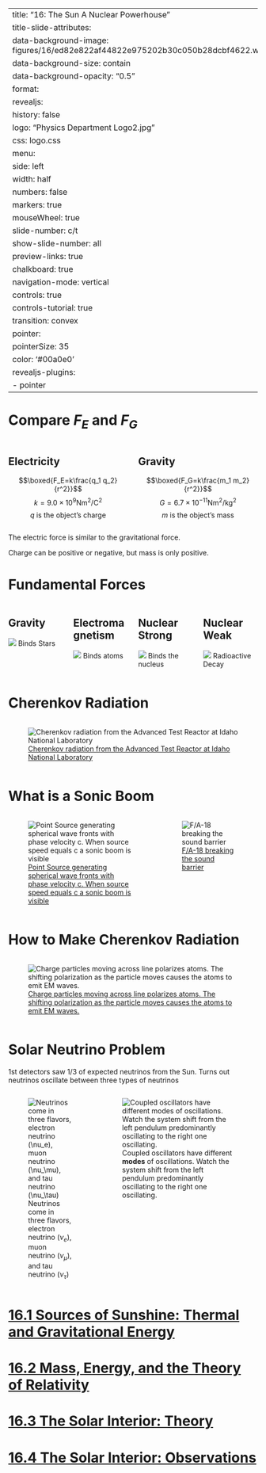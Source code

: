 
---
title: "16: The Sun A Nuclear Powerhouse"
title-slide-attributes:
    data-background-image: figures/16/ed82e822af44822e975202b30c050b28dcbf4622.webp
    data-background-size: contain
    data-background-opacity: "0.5"
format:
  revealjs:
    history: false
    logo: "Physics Department Logo2.jpg"
    css: logo.css
    menu:
      side: left
      width: half
      numbers: false
      markers: true
    mouseWheel: true
    slide-number: c/t 
    show-slide-number: all
    preview-links: true
    chalkboard: true
    navigation-mode: vertical
    controls: true
    controls-tutorial: true
    transition: convex
    pointer:
      pointerSize: 35
      color: '#00a0e0'
revealjs-plugins:
  - pointer
---


 

# {background-image="figures/16/old16-pg_0001.svg" background-size="75%"}
# {background-image="figures/16/old16-pg_0002.svg" background-size="75%"}
# {background-image="figures/16/old16-pg_0003.svg" background-size="75%"}
# {background-image="figures/16/old16-pg_0004.svg" background-size="75%"}
# {background-image="figures/16/old16-pg_0005.svg" background-size="75%"}
# {background-image="figures/16/old16-pg_0006.svg" background-size="75%"}
# {background-image="figures/16/old16-pg_0007.svg" background-size="75%"}
# {background-image="figures/16/old16-pg_0008.svg" background-size="75%"}
# {background-image="figures/16/old16-pg_0009.svg" background-size="75%"}
# {background-image="figures/16/old16-pg_0010.svg" background-size="75%"}
# {background-image="figures/16/old16-pg_0011.svg" background-size="75%"}
# {background-image="figures/16/old16-pg_0012.svg" background-size="75%"}
# Compare $F_E$ and $F_G$


:::: {.columns}
::: {.column width="50%"}
::: {.callout-important icon=false}
## Electricity
$$\boxed{F_E=k\frac{q_1 q_2}{r^2}}$$
$$k=9.0\times10^9\text{Nm}^2/\text{C}^2$$
$$q \text{ is the object's charge}$$
::: 
:::
::: {.column width="50%"}
::: {.callout-tip icon=false}
## Gravity
$$\boxed{F_G=k\frac{m_1 m_2}{r^2}}$$
$$G=6.7\times10^{-11}\text{Nm}^2/\text{kg}^2$$
$$m \text{ is the object's mass}$$
:::
:::
::::

The electric force is similar to the gravitational force.

Charge can be positive or negative, but mass is only positive.

# {background-image="figures/16/old16-pg_0014.svg" background-size="75%"}
# {background-image="figures/16/old16-pg_0015.svg" background-size="75%"}
# {background-image="figures/16/old16-pg_0016.svg" background-size="75%"}
# Fundamental Forces


:::: {.columns}

::: {.column width="25%"}
::: {.callout-note icon=false}
## Gravity
![](figures/16/f_grav.svg)
Binds Stars
::: 
:::
::: {.column width="25%"}
::: {.callout-note icon=false}
## Electromagnetism
![](figures/16/f_EM.svg)
Binds atoms
::: 
:::
::: {.column width="25%"}
::: {.callout-note icon=false}
## Nuclear Strong
![](figures/16/f_strong.svg)
Binds the nucleus
::: 
:::
::: {.column width="25%"}
::: {.callout-note icon=false}
## Nuclear Weak
![](figures/16/f_weak.svg)
Radioactive Decay
::: 
:::
::::

# {background-image="figures/16/old16-pg_0018.svg" background-size="75%"}
# {background-image="figures/16/old16-pg_0019.svg" background-size="75%"}
# {background-image="figures/16/old16-pg_0020.svg" background-size="75%"}
# {background-image="figures/16/old16-pg_0021.svg" background-size="75%"}
# {background-image="figures/16/old16-pg_0022.svg" background-size="75%"}
# {background-image="figures/16/old16-pg_0023.svg" background-size="75%"}
# {background-image="figures/16/old16-pg_0024.svg" background-size="75%"}
# {background-image="figures/16/old16-pg_0025.svg" background-size="75%"}
# {background-image="figures/16/old16-pg_0026.svg" background-size="75%"}
# {background-image="figures/16/old16-pg_0027.svg" background-size="75%"}
# {background-image="figures/16/old16-pg_0028.svg" background-size="75%"}
# {background-image="figures/16/old16-pg_0029.svg" background-size="75%"}
# {background-image="figures/16/old16-pg_0030.svg" background-size="75%"}
# {background-image="figures/16/old16-pg_0031.svg" background-size="75%"}
# {background-image="figures/16/old16-pg_0032.svg" background-size="75%"}
# {background-image="figures/16/old16-pg_0033.svg" background-size="75%"}
# {background-image="figures/16/old16-pg_0034.svg" background-size="75%"}
# {background-image="figures/16/old16-pg_0035.svg" background-size="75%"}
# {background-image="figures/16/old16-pg_0036.svg" background-size="75%"}
# {background-image="figures/16/old16-pg_0037.svg" background-size="75%"}
# {background-image="figures/16/old16-pg_0038.svg" background-size="75%"}
# {background-image="figures/16/old16-pg_0039.svg" background-size="75%"}
# {background-iframe="https://astro.unl.edu/classaction/animations/sunsolarenergy/fusion01.html" background-interactive=true}


# {background-image="figures/16/old16-pg_0040.svg" background-size="75%"}
# {background-image="figures/16/old16-pg_0041.svg" background-size="75%"}
# {background-image="figures/16/old16-pg_0042.svg" background-size="75%"}
# {background-image="figures/16/old16-pg_0043.svg" background-size="75%"}
# {background-image="figures/16/old16-pg_0044.svg" background-size="75%"}
# {background-image="figures/16/old16-pg_0045.svg" background-size="75%"}
# {background-image="figures/16/old16-pg_0046.svg" background-size="75%"}
# Cherenkov Radiation

:::: {.columns}
::: {.column width="85%"}
::: {.callout-note appearance="minimal"}
![[Cherenkov radiation from the Advanced Test Reactor at Idaho National Laboratory](https://en.wikipedia.org/wiki/File:Advanced_Test_Reactor.jpg)](figures/16/Advanced_Test_Reactor.jpg){#fig-atr-cherenkov fig-align="center"}
:::
:::
:::: 

# What is a Sonic Boom


:::: {.columns}

::: {.column width="60%"}
::: {.callout-note appearance="minimal"}
![[Point Source generating spherical wave fronts with phase velocity c. When source speed equals c a sonic boom is visible](https://en.wikipedia.org/wiki/File:Sonicboom_animation.gif)](figures/16/Sonicboom_animation.gif){#fig-sonic-boom fig-align="center"}
:::
:::
::: {.column width="40%"}
::: {.callout-note appearance="minimal"}
![[F/A-18 breaking the sound barrier](https://en.wikipedia.org/wiki/File:FA-18_Hornet_breaking_sound_barrier_(7_July_1999)_-_filtered.jpg)](figures/16/640px-FA-18_Hornet_breaking_sound_barrier_(7_July_1999)_-_filtered.jpg){#fig-fa18-sonic-boom fig-align="center"}
:::
:::

::::

# How to Make Cherenkov Radiation

:::: {.columns}
::: {.column width="85%"}
::: {.callout-note appearance="minimal"}
![[Charge particles moving across line polarizes atoms. The shifting polarization as the particle moves causes the atoms to emit EM waves.](https://commons.wikimedia.org/wiki/File:Cherenkov_radiation-animation.gif)](figures/16/Cherenkov_radiation-animation.gif){#fig-cherenkov-gif fig-align="center"}
:::
:::
:::: 

# {background-image="figures/16/old16-pg_0047.svg" background-size="75%"}
# Solar Neutrino Problem {.smaller}

1st detectors saw 1/3 of expected neutrinos from the Sun.
Turns out neutrinos oscillate between three types of neutrinos


:::: {.columns}
::: {.column width="35%"}
::: {.callout-note appearance="minimal"}
![Neutrinos come in three flavors, electron neutrino ($\nu_e$), muon neutrino ($\nu_\mu$), and tau neutrino ($\nu_\tau$)](figures/16/Neutrino-Oscillations.svg){#fig-neutrino-flavors fig-align="center"}
:::
:::
::: {.column width="65%"}
::: {.callout-note appearance="minimal"}
![Coupled oscillators have different **modes** of oscillations. Watch the system shift from the left pendulum predominantly oscillating to the right one oscillating.](figures/16/phasing_pendula.gif){#fig-coupled-oscillators fig-align="center"}
:::
:::
::::


# {background-image="figures/16/old16-pg_0049.svg" background-size="75%"}
# {background-image="figures/16/old16-pg_0050.svg" background-size="75%"}

# [16.1 Sources of Sunshine: Thermal and Gravitational Energy](https://openstax.org/books/astronomy-2e/pages/16-1-sources-of-sunshine-thermal-and-gravitational-energy)
# [16.2 Mass, Energy, and the Theory of Relativity](https://openstax.org/books/astronomy-2e/pages/16-2-mass-energy-and-the-theory-of-relativity)
# [16.3 The Solar Interior: Theory](https://openstax.org/books/astronomy-2e/pages/16-3-the-solar-interior-theory)
# [16.4 The Solar Interior: Observations](https://openstax.org/books/astronomy-2e/pages/16-4-the-solar-interior-observations)

